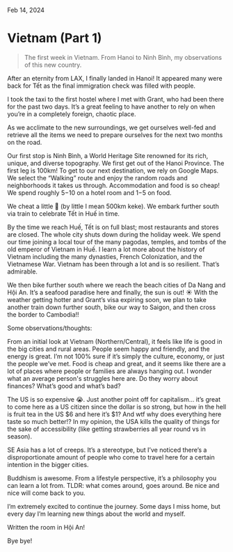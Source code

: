 
<IconLink href="/" text="Home" />

Feb 14, 2024

# Vietnam (Part 1)

<BlockQuote>
  The first week in Vietnam. From Hanoi to Ninh Bình, my observations of this
  new country.
</BlockQuote>

<HeroImage
  src="/posts/starting-a-blog/pacifica.jpeg"
  alt="Panoramic shot of Pacifica, CA"
  caption="Mori Point in Pacifica, CA"
/>

After an eternity from LAX, I finally landed in Hanoi! It appeared many were back for Tết as the final immigration check was filled with people.

I took the taxi to the first hostel where I met with Grant, who had been there for the past two days. It’s a great feeling to have another to rely on when you’re in a completely foreign, chaotic place.

As we acclimate to the new surroundings, we get ourselves well-fed and retrieve all the items we need to prepare ourselves for the next two months on the road.

Our first stop is Ninh Bình, a World Heritage Site renowned for its rich, unique, and diverse topography. We first get out of the Hanoi Province. The first leg is 100km! To get to our next destination, we rely on Google Maps. We select the “Walking” route and enjoy the random roads and neighborhoods it takes us through. Accommodation and food is so cheap! We spend roughly $5-$10 on a hotel room and $1-$5 on food.

We cheat a little 😬 (by little I mean 500km keke). We embark further south via train to celebrate Tết in Huế in time.

By the time we reach Huế, Tết is on full blast; most restaurants and stores are closed. The whole city shuts down during the holiday week. We spend our time joining a local tour of the many pagodas, temples, and tombs of the old emperor of Vietnam in Huế. I learn a lot more about the history of Vietnam including the many dynasties, French Colonization, and the Vietnamese War. Vietnam has been through a lot and is so resilient. That’s admirable.

We then bike further south where we reach the beach cities of Da Nang and Hội An. It’s a seafood paradise here and finally, the sun is out! ☀️ With the weather getting hotter and Grant’s visa expiring soon, we plan to take another train down further south, bike our way to Saigon, and then cross the border to Cambodia!!

Some observations/thoughts:

From an initial look at Vietnam (Northern/Central), it feels like life is good in the big cities and rural areas. People seem happy and friendly, and the energy is great. I’m not 100% sure if it’s simply the culture, economy, or just the people we’ve met. Food is cheap and great, and it seems like there are a lot of places where people or families are always hanging out. I wonder what an average person's struggles here are. Do they worry about finances? What’s good and what’s bad?

The US is so expensive 😭. Just another point off for capitalism… it’s great to come here as a US citizen since the dollar is so strong, but how in the hell is fruit tea in the US $6 and here it’s $1? And wtf why does everything here taste so much better!? In my opinion, the USA kills the quality of things for the sake of accessibility (like getting strawberries all year round vs in season).

SE Asia has a lot of creeps. It’s a stereotype, but I’ve noticed there’s a disproportionate amount of people who come to travel here for a certain intention in the bigger cities.

Buddhism is awesome. From a lifestyle perspective, it’s a philosophy you can learn a lot from. TLDR: what comes around, goes around. Be nice and nice will come back to you.

I’m extremely excited to continue the journey. Some days I miss home, but every day I’m learning new things about the world and myself.

Written the room in Hội An!

Bye bye!
